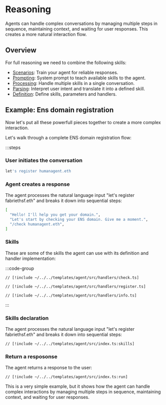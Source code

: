 # Reasoning

Agents can handle complex conversations by managing multiple steps in sequence, maintaining context, and waiting for user responses. This creates a more natural interaction flow.

## Overview

For full reasoning we need to combine the following skills:

- [Scenarios](/skills/scenarios): Train your agent for reliable responses.
- [Prompting](/skills/prompting): System prompt to teach available skills to the agent.
- [Processing](/skills/processing): Handle multiple skills in a single conversation.
- [Parsing](/skills/parsing): Interpret user intent and translate it into a defined skill.
- [Definition](/skills/definition): Define skills, parameters and handlers.

## Example: Ens domain registration

Now let's put all these powerfull pieces together to create a more complex interaction.

Let's walk through a complete ENS domain registration flow:

:::steps

### User initiates the conversation

```bash
let's register humanagent.eth
```

### Agent creates a response

The agent processes the natural language input "let's register fabriethsf.eth" and breaks it down into sequential steps:

```bash
[
  "Hello! I'll help you get your domain.",
  "Let's start by checking your ENS domain. Give me a moment.",
  "/check humanagent.eth",
]
```

### Skills

These are some of the skills the agent can use with its definition and handler implementation:

:::code-group

```tsx check [src/handlers/check.ts]
// [!include ~/../../templates/agent/src/handlers/check.ts]
```

```tsx register [src/handlers/register.ts]
// [!include ~/../../templates/agent/src/handlers/register.ts]
```

```tsx info [src/handlers/info.ts]
// [!include ~/../../templates/agent/src/handlers/info.ts]
```

:::

### Skills declaration

The agent processes the natural language input "let's register fabriethsf.eth" and breaks it down into sequential steps:

```tsx [src/index.ts]
// [!include ~/../../templates/agent/src/index.ts:skills]
```

### Return a resposonse

The agent returns a response to the user:

```tsx [src/index.ts]
// [!include ~/../../templates/agent/src/index.ts:run]
```

This is a very simple example, but it shows how the agent can handle complex interactions by managing multiple steps in sequence, maintaining context, and waiting for user responses.
